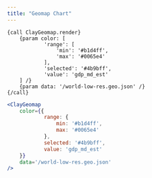 ```yaml
---
title: "Geomap Chart"
---
```



<div style={{width: "100%", height: "380px"}}>
	<Graph
		component="Geomap"
		props={{
			color: {
				range: {
					min: '#b1d4ff',
					max: '#0065e4'
				},
				selected: '#4b9bff',
				value: 'gdp_md_est'
			},
			data: '/world-low-res.geo.json',
		}}
	/>
</div>

```soy
{call ClayGeomap.render}
	{param color: [
			'range': [
				'min': '#b1d4ff',
				'max': '#0065e4'
			],
			'selected': '#4b9bff',
			'value': 'gdp_md_est'
	] /}
	{param data: '/world-low-res.geo.json' /}
{/call}
```
```jsx
<ClayGeomap
	color={{
			range: {
				min: '#b1d4ff',
				max: '#0065e4'
			},
			selected: '#4b9bff',
			value: 'gdp_md_est'
	}}
	data='/world-low-res.geo.json'
/>
```
